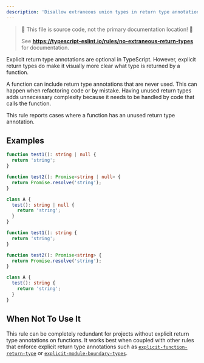 ```yaml
---
description: 'Disallow extraneous union types in return type annotations.'
---
```



> 🛑 This file is source code, not the primary documentation location! 🛑
>
> See **https://typescript-eslint.io/rules/no-extraneous-return-types** for documentation.

Explicit return type annotations are optional in TypeScript. However, explicit return types do make it visually more clear what type is returned by a function.

A function can include return type annotations that are never used. This can happen when refactoring code or by mistake. Having unused return types adds unnecessary complexity because it needs to be handled by code that calls the function.

This rule reports cases where a function has an unused return type annotation.

## Examples

<Tabs>
<TabItem value="❌ Incorrect">

```ts
function test1(): string | null {
  return 'string';
}

function test2(): Promise<string | null> {
  return Promise.resolve('string');
}

class A {
  test(): string | null {
    return 'string';
  }
}
```

</TabItem>
<TabItem value="✅ Correct">

```ts
function test1(): string {
  return 'string';
}

function test2(): Promise<string> {
  return Promise.resolve('string');
}

class A {
  test(): string {
    return 'string';
  }
}
```

</TabItem>
</Tabs>

## When Not To Use It

This rule can be completely redundant for projects without explicit return type annotations on functions. It works best when coupled with other rules that enforce explicit return type annotations such as [`explicit-function-return-type`](https://typescript-eslint.io/rules/explicit-function-return-type) or [`explicit-module-boundary-types`](https://typescript-eslint.io/rules/explicit-module-boundary-types).

